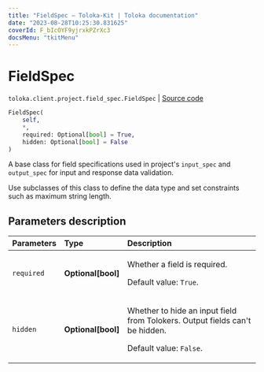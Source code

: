 ```yaml
---
title: "FieldSpec — Toloka-Kit | Toloka documentation"
date: "2023-08-28T10:25:30.831625"
coverId: F_bIcOYF9yjrxkPZrXc3
docsMenu: "tkitMenu"
---
```


# FieldSpec

`toloka.client.project.field_spec.FieldSpec` | [Source code](https://github.com/Toloka/toloka-kit/blob/v1.2.1/src/client/project/field_spec.py#L48)

```python
FieldSpec(
    self,
    *,
    required: Optional[bool] = True,
    hidden: Optional[bool] = False
)
```

A base class for field specifications used in project's `input_spec` and `output_spec` for input and response data validation.

Use subclasses of this class to define the data type and set constraints such as maximum string length.

## Parameters description

| Parameters | Type | Description |
| :----------| :----| :-----------|
`required`|**Optional\[bool\]**|<p>Whether a field is required. </p><p>Default value: `True`.</p>
`hidden`|**Optional\[bool\]**|<p>Whether to hide an input field from Tolokers. Output fields can't be hidden. </p><p>Default value: `False`.</p>